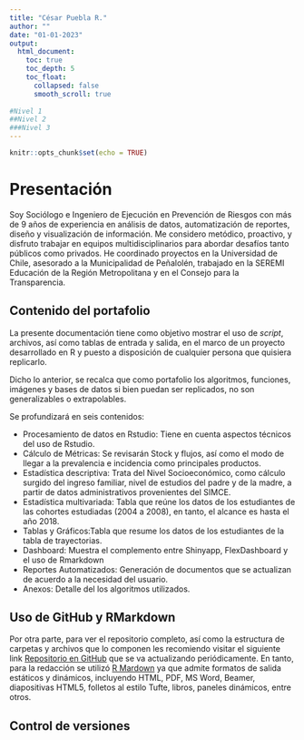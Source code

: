 ```yaml
---
title: "César Puebla R."
author: ""
date: "01-01-2023"
output: 
  html_document:
    toc: true
    toc_depth: 5
    toc_float:
      collapsed: false
      smooth_scroll: true
      
#Nivel 1
##Nivel 2
###Nivel 3
---
```


```r
knitr::opts_chunk$set(echo = TRUE)
```
# Presentación {.unnumbered}

Soy Sociólogo e Ingeniero de Ejecución en Prevención de Riesgos con más de 9 años de experiencia en análisis de datos, automatización de reportes, diseño y visualización de información. Me considero metódico, proactivo, y disfruto trabajar en equipos multidisciplinarios para abordar desafíos tanto públicos como privados. He coordinado proyectos en la Universidad de Chile, asesorado a la Municipalidad de Peñalolén, trabajado en la SEREMI Educación de la Región Metropolitana y en el Consejo para la Transparencia.

## Contenido del portafolio {.unnumbered}

La presente documentación tiene como objetivo mostrar el uso de *script*, archivos, así como tablas de entrada y salida, en el marco de un proyecto desarrollado en R y puesto a disposición de cualquier persona que quisiera replicarlo. 

Dicho lo anterior, se recalca que como portafolio los algoritmos, funciones, imágenes y bases de datos si bien puedan ser replicados, no son generalizables o extrapolables. 

Se profundizará en seis contenidos:

- Procesamiento de datos en Rstudio: Tiene en cuenta aspectos técnicos del uso de Rstudio. 
- Cálculo de Métricas: Se revisarán Stock y flujos, así como el modo de llegar a la prevalencia e incidencia como  principales productos.
- Estadística descriptiva: Trata del Nivel Socioeconómico, como cálculo surgido del ingreso familiar, nivel de estudios del padre y de la madre, a partir de datos administrativos provenientes del SIMCE.
- Estadística multivariada: Tabla que reúne los datos de los estudiantes de las cohortes estudiadas (2004 a 2008), en tanto, el alcance es hasta el año 2018. 
- Tablas y Gráficos:Tabla que resume los datos de los estudiantes de la tabla de trayectorias.
- Dashboard: Muestra el complemento entre Shinyapp, FlexDashboard y el uso de Rmarkdown
- Reportes Automatizados: Generación de documentos que se actualizan de acuerdo a la necesidad del usuario.
- Anexos: Detalle del los algoritmos utilizados.



## Uso de GitHub y RMarkdown {.unnumbered}

Por otra parte, para ver el repositorio completo, así como la estructura de carpetas y archivos que lo componen les recomiendo visitar el siguiente link [Repositorio en GitHub](https://github.com/Pueblac/portafolio) que se va actualizando periódicamente. En tanto, para la redacción se utilizó  [R Mardown](https://rmarkdown.rstudio.com/) ya que admite formatos de salida estáticos y dinámicos, incluyendo HTML, PDF, MS Word, Beamer, diapositivas HTML5, folletos al estilo Tufte, libros, paneles dinámicos, entre otros.   

## Control de versiones {.unnumbered}







